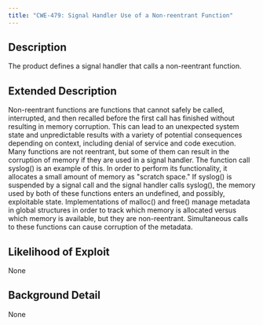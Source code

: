 ```yaml
---
title: "CWE-479: Signal Handler Use of a Non-reentrant Function"
---
```


## Description
The product defines a signal handler that calls a non-reentrant function.

## Extended Description

Non-reentrant functions are functions that cannot safely be called, interrupted, and then recalled before the first call has finished without resulting in memory corruption. This can lead to an unexpected system state and unpredictable results with a variety of potential consequences depending on context, including denial of service and code execution.
Many functions are not reentrant, but some of them can result in the corruption of memory if they are used in a signal handler. The function call syslog() is an example of this. In order to perform its functionality, it allocates a small amount of memory as "scratch space." If syslog() is suspended by a signal call and the signal handler calls syslog(), the memory used by both of these functions enters an undefined, and possibly, exploitable state. Implementations of malloc() and free() manage metadata in global structures in order to track which memory is allocated versus which memory is available, but they are non-reentrant. Simultaneous calls to these functions can cause corruption of the metadata.


## Likelihood of Exploit
None

## Background Detail
None
        